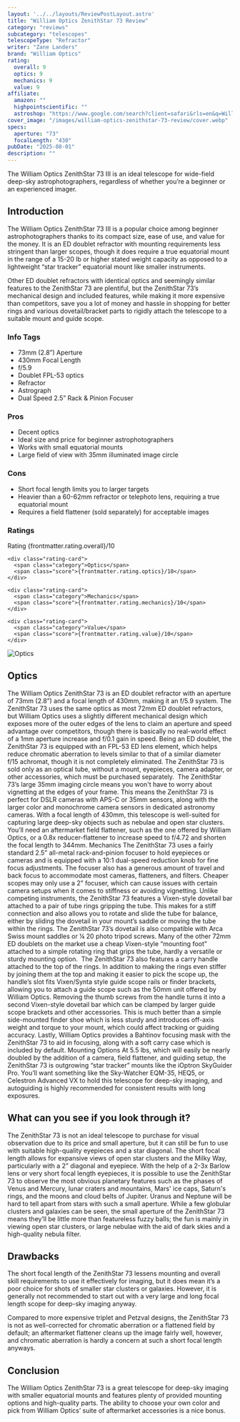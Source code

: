 ```yaml
---
layout: '../../layouts/ReviewPostLayout.astro'
title: "William Optics ZenithStar 73 Review"
category: "reviews"
subcategory: "telescopes"
telescopeType: "Refractor"
writer: "Zane Landers"
brand: "William Optics"
rating:
  overall: 9
  optics: 9
  mechanics: 9
  value: 9
affiliate:
  amazon: ""
  highpointscientific: ""
  astroshop: "https://www.google.com/search?client=safari&rls=en&q=William+Optics+ZenithStar+73&ie=UTF-8&oe=UTF-8"
cover_image: "/images/william-optics-zenithstar-73-review/cover.webp"
specs:
  aperture: "73"
  focalLength: "430"
pubDate: "2025-08-01"
description: ""
---
```


<p class="highlight">The William Optics ZenithStar 73 III is an ideal telescope for wide-field deep-sky astrophotographers, regardless of whether you’re a beginner or an experienced imager.</p>
<h2>Introduction</h2>

<p>The William Optics ZenithStar 73 III is a popular choice among beginner astrophotographers thanks to its compact size, ease of use, and value for the money. It is an ED doublet refractor with mounting requirements less stringent than larger scopes, though it does require a true equatorial mount in the range of a 15-20 lb or higher stated weight capacity as opposed to a lightweight “star tracker” equatorial mount like smaller instruments.</p>
<p>Other ED doublet refractors with identical optics and seemingly similar features to the ZenithStar 73 are plentiful, but the ZenithStar 73’s mechanical design and included features, while making it more expensive than competitors, save you a lot of money and hassle in shopping for better rings and various dovetail/bracket parts to rigidly attach the telescope to a suitable mount and guide scope.</p>
<section class="info-tags">
  <h3>Info Tags</h3>
  <ul>
    <li>73mm (2.8”) Aperture</li>
    <li>430mm Focal Length</li>
    <li>f/5.9</li>
    <li>Doublet FPL-53 optics</li>
    <li>Refractor</li>
    <li>Astrograph</li>
    <li>Dual Speed 2.5” Rack & Pinion Focuser</li>
  </ul>
</section>

<section class="pros-cons">
  <div class="pros-block">
    <h3>Pros</h3>
    <ul>
        <li>Decent optics</li>
        <li>Ideal size and price for beginner astrophotographers</li>
        <li>Works with small equatorial mounts</li>
        <li>Large field of view with 35mm illuminated image circle</li>
    </ul>
  </div>
  <div class="cons-block">
    <h3>Cons</h3>
    <ul>
        <li>Short focal length limits you to larger targets</li>
        <li>Heavier than a 60-62mm refractor or telephoto lens, requiring a true equatorial mount</li>
        <li>Requires a field flattener (sold separately) for acceptable images</li>
    </ul>
  </div>
</section>

<section class="ratings">
  <h3>Ratings</h3>
  <div class="ratings-grid">
    <div class="rating-card">
      <span class="category">Rating</span>
      <span class="score">{frontmatter.rating.overall}/10</span>
    </div>

    <div class="rating-card">
      <span class="category">Optics</span>
      <span class="score">{frontmatter.rating.optics}/10</span>
    </div>

    <div class="rating-card">
      <span class="category">Mechanics</span>
      <span class="score">{frontmatter.rating.mechanics}/10</span>
    </div>

    <div class="rating-card">
      <span class="category">Value</span>
      <span class="score">{frontmatter.rating.value}/10</span>
    </div>
  </div>
</section>

<Affiliates affiliate={frontmatter.affiliate} />

<img class="post-image" src="/images/william-optics-zenithstar-73-review/optics.webp" alt="Optics"></img>
<h2>Optics</h2>

The William Optics ZenithStar 73 is an ED doublet refractor with an aperture of 73mm (2.8”) and a focal length of 430mm, making it an f/5.9 system. The ZenithStar 73 uses the same optics as most 72mm ED doublet refractors, but William Optics uses a slightly different mechanical design which exposes more of the outer edges of the lens to claim an aperture and speed advantage over competitors, though there is basically no real-world effect of a 1mm aperture increase and f/0.1 gain in speed.
Being an ED doublet, the ZenithStar 73 is equipped with an FPL-53 ED lens element, which helps reduce chromatic aberration to levels similar to that of a similar diameter f/15 achromat, though it is not completely eliminated. The ZenithStar 73 is sold only as an optical tube, without a mount, eyepieces, camera adapter, or other accessories, which must be purchased separately. 
The ZenithStar 73’s large 35mm imaging circle means you won't have to worry about vignetting at the edges of your frame. This means the ZenithStar 73 is perfect for DSLR cameras with APS-C or 35mm sensors, along with the larger color and monochrome camera sensors in dedicated astronomy cameras.
With a focal length of 430mm, this telescope is well-suited for capturing large deep-sky objects such as nebulae and open star clusters. You’ll need an aftermarket field flattener, such as the one offered by William Optics, or a 0.8x reducer-flattener to increase speed to f/4.72 and shorten the focal length to 344mm.
Mechanics
The ZenithStar 73 uses a fairly standard 2.5” all-metal rack-and-pinion focuser to hold eyepieces or cameras and is equipped with a 10:1 dual-speed reduction knob for fine focus adjustments. The focuser also has a generous amount of travel and back focus to accommodate most cameras, flatteners, and filters. Cheaper scopes may only use a 2” focuser, which can cause issues with certain camera setups when it comes to stiffness or avoiding vignetting.
Unlike competing instruments, the ZenithStar 73 features a Vixen-style dovetail bar attached to a pair of tube rings gripping the tube. This makes for a stiff connection and also allows you to rotate and slide the tube for balance, either by sliding the dovetail in your mount’s saddle or moving the tube within the rings. The ZenithStar 73’s dovetail is also compatible with Arca Swiss mount saddles or ¼ 20 photo tripod screws. Many of the other 72mm ED doublets on the market use a cheap Vixen-style “mounting foot” attached to a simple rotating ring that grips the tube, hardly a versatile or sturdy mounting option. 
The ZenithStar 73 also features a carry handle attached to the top of the rings. In addition to making the rings even stiffer by joining them at the top and making it easier to pick the scope up, the handle’s slot fits Vixen/Synta style guide scope rails or finder brackets, allowing you to attach a guide scope such as the 50mm unit offered by William Optics. Removing the thumb screws from the handle turns it into a second Vixen-style dovetail bar which can be clamped by larger guide scope brackets and other accessories. This is much better than a simple side-mounted finder shoe which is less sturdy and introduces off-axis weight and torque to your mount, which could affect tracking or guiding accuracy.
Lastly, William Optics provides a Bahtinov focusing mask with the ZenithStar 73 to aid in focusing, along with a soft carry case which is included by default.
Mounting Options
At 5.5 lbs, which will easily be nearly doubled by the addition of a camera, field flattener, and guiding setup, the ZenithStar 73 is outgrowing “star tracker” mounts like the iOptron SkyGuider Pro. You’ll want something like the Sky-Watcher EQM-35, HEQ5, or Celestron Advanced VX to hold this telescope for deep-sky imaging, and autoguiding is highly recommended for consistent results with long exposures.
<h2>What can you see if you look through it?</h2>

<p>The ZenithStar 73 is not an ideal telescope to purchase for visual observation due to its price and small aperture, but it can still be fun to use with suitable high-quality eyepieces and a star diagonal. The short focal length allows for expansive views of open star clusters and the Milky Way, particularly with a 2” diagonal and eyepiece. With the help of a 2-3x Barlow lens or very short focal length eyepieces, it is possible to use the ZenithStar 73 to observe the most obvious planetary features such as the phases of Venus and Mercury, lunar craters and mountains, Mars' ice caps, Saturn's rings, and the moons and cloud belts of Jupiter. Uranus and Neptune will be hard to tell apart from stars with such a small aperture. While a few globular clusters and galaxies can be seen, the small aperture of the ZenithStar 73 means they’ll be little more than featureless fuzzy balls; the fun is mainly in viewing open star clusters, or large nebulae with the aid of dark skies and a high-quality nebula filter.</p>
<h2>Drawbacks</h2>

<p>The short focal length of the ZenithStar 73 lessens mounting and overall skill requirements to use it effectively for imaging, but it does mean it’s a poor choice for shots of smaller star clusters or galaxies. However, it is generally not recommended to start out with a very large and long focal length scope for deep-sky imaging anyway.</p>
<p>Compared to more expensive triplet and Petzval designs, the ZenithStar 73 is not as well-corrected for chromatic aberration or a flattened field by default; an aftermarket flattener cleans up the image fairly well, however, and chromatic aberration is hardly a concern at such a short focal length anyways.</p>
<h2>Conclusion</h2>

<p>The William Optics ZenithStar 73 is a great telescope for deep-sky imaging with smaller equatorial mounts and features plenty of provided mounting options and high-quality parts. The ability to choose your own color and pick from William Optics’ suite of aftermarket accessories is a nice bonus.</p>

